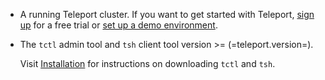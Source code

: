 - A running Teleport cluster. If you want to get started with Teleport, [sign
  up](https://goteleport.com/signup) for a free trial or [set up a demo
  environment](../index.mdx).

- The `tctl` admin tool and `tsh` client tool version >= (=teleport.version=).

  Visit [Installation](../installation.mdx) for instructions on downloading
  `tctl` and `tsh`.
